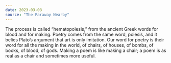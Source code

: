 ```yaml
---
date: 2023-03-03
source: "The Faraway Nearby"
---
```


The process is called “hematopoiesis,” from the ancient Greek words for blood and for making. Poetry comes from the same word, poiesis, and it belies Plato’s argument that art is only imitation. Our word for poetry is their word for all the making in the world, of chairs, of houses, of bombs, of books, of blood, of gods. Making a poem is like making a chair; a poem is as real as a chair and sometimes more useful.
